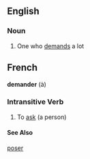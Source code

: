 ==English==

===Noun===
# One who [[demand]]s a lot

==French==

'''demander''' (à)
{{fr-conj-er|demand|avoir}}
===Intransitive Verb===
# To [[ask]] (a person)
====See Also====
[[poser#French|poser]]